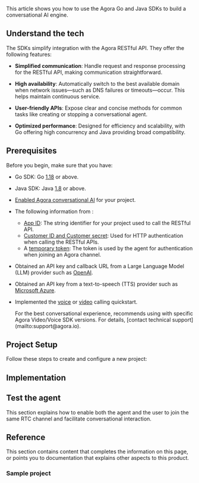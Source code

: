 

This article shows you how to use the Agora Go and Java SDKs to build a conversational AI engine.

## Understand the tech

The SDKs simplify integration with the Agora RESTful API. They offer the following features:

- **Simplified communication**: Handle request and response processing for the RESTful API, making communication straightforward.

- **High availability**: Automatically switch to the best available domain when network issues—such as DNS failures or timeouts—occur. This helps maintain continuous service.

- **User-friendly APIs**: Expose clear and concise methods for common tasks like creating or stopping a conversational agent.

- **Optimized performance**: Designed for efficiency and scalability, with Go offering high concurrency and Java providing broad compatibility.

## Prerequisites

Before you begin, make sure that you have:

- Go SDK: Go [1.18](https://go.dev/dl/) or above.
- Java SDK: Java [1.8](https://www.oracle.com/java/technologies/downloads/) or above.
- [Enabled Agora conversational AI](../get-started/manage-agora-account#enable-conversational-ai) for your project.
- The following information from <Vg k="CONSOLE" />:
    - [App ID](../get-started/manage-agora-account#get-the-app-id): The string identifier for your project used to call the <Vpd k="NAME" /> RESTful API.
    - [Customer ID and Customer secret](../rest-api/restful-authentication#generate-customer-id-and-customer-secret): Used for HTTP authentication when calling the RESTful APIs.
    - A [temporary token](../get-started/manage-agora-account#generate-temporary-tokens): The token is used by the agent for authentication when joining an Agora channel. 
- Obtained an API key and callback URL from a Large Language Model (LLM) provider such as [OpenAI](https://openai.com/index/openai-api/).
- Obtained an API key from a text-to-speech (TTS) provider such as [Microsoft Azure](https://azure.microsoft.com/en-us/products/ai-services/ai-speech).
- Implemented the [voice](/voice-calling/get-started/get-started-sdk) or [video](/video-calling/get-started/get-started-sdk) calling quickstart.

    <Admonition type="info">
    For the best conversational experience, <Vg k="COMPANY" /> recommends using <Vpd k="NAME" /> with specific Agora Video/Voice SDK versions. For details, [contact technical support](mailto:support@agora.io).
    </Admonition>

## Project Setup

Follow these steps to create and configure a new project:

<Tabs groupId="platform">
<TabItem value="go" label="GO" default>
<GoSetup />
</TabItem>

<TabItem value="java" label="Java" default>
<JavaSetup />
</TabItem>
</Tabs>

## Implementation

<Tabs groupId="platform">
<TabItem value="go" label="GO" default>
<GoImplementation />
</TabItem>

<TabItem value="java" label="Java" default>
<JavaImplementation />
</TabItem>

</Tabs>


## Test the agent

This section explains how to enable both the agent and the user to join the same RTC channel and facilitate conversational interaction.

<Tabs groupId="platform">
<TabItem value="go" label="GO" default>
<GoTest />
</TabItem>

<TabItem value="java" label="Java" default>
<JavaTest />
</TabItem>

</Tabs>

## Reference 

This section contains content that completes the information on this page, or points you to documentation that explains other aspects to this product.

### Sample project

<Tabs groupId="platform">
<TabItem value="go" label="GO" default>
<GoReference />
</TabItem>

<TabItem value="java" label="Java" default>
<JavaReference />
</TabItem>
</Tabs>
